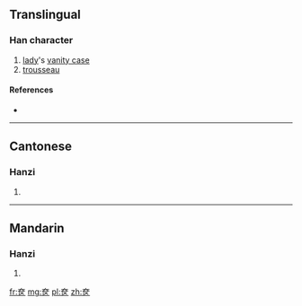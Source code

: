 {{also|奩}}
==Translingual==

===Han character===
{{Han char|rn=37|rad=大|as=04|sn=7|four=|canj=KSK|ids=⿱大区}}

# [[lady]]'s [[vanity case]]
# [[trousseau]]

====References====
* {{Han ref|kx=0250.161|hdz=10529.090|uh=5941|ud=22849}}

----

==Cantonese==

===Hanzi===
{{yue-hanzi|jyut=|y=lim4|tra=奩}}

# {{defn|lang=yue|sort=大04}}

----

==Mandarin==

===Hanzi===
{{cmn-hanzi|tra=奩|pin=[[lián]] ([[lian2]]), [[dī]] ([[di1]])|wg=lien<sup>2</sup>, ti<sup>1</sup>}}

# {{defn|lang=cmn|sort=大04}}

[[fr:奁]]
[[mg:奁]]
[[pl:奁]]
[[zh:奁]]